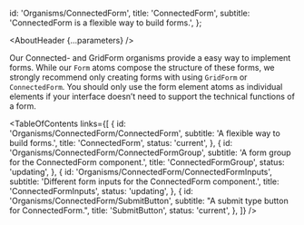 


  id: 'Organisms/ConnectedForm',
  title: 'ConnectedForm',
  subtitle:
    'ConnectedForm is a flexible way to build forms.',
};

<Meta title="Organisms/ConnectedForm/About" />

<AboutHeader {...parameters} />

Our Connected- and GridForm organisms provide a easy way to implement forms. While our `Form` atoms compose the structure of these forms, we strongly recommend only creating forms with using `GridForm` or `ConnectedForm`. You should only use the form element atoms as individual elements if your interface doesn’t need to support the technical functions of a form.


<TableOfContents
  links={[
    {
      id: 'Organisms/ConnectedForm/ConnectedForm',
      subtitle: 'A flexible way to build forms.',
      title: 'ConnectedForm',
      status: 'current',
    },
    {
      id: 'Organisms/ConnectedForm/ConnectedFormGroup',
      subtitle: 'A form group for the ConnectedForm component.',
      title: 'ConnectedFormGroup',
      status: 'updating',
    },
    {
      id: 'Organisms/ConnectedForm/ConnectedFormInputs',
      subtitle: 'Different form inputs for the ConnectedForm component.',
      title: 'ConnectedFormInputs',
      status: 'updating',
    },
    {
      id: 'Organisms/ConnectedForm/SubmitButton',
      subtitle: "A submit type button for ConnectedForm.",
      title: 'SubmitButton',
      status: 'current',
    },
  ]}
/>
